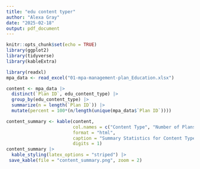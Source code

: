```yaml
---
title: "edu content typer"
author: "Alexa Gray"
date: "2025-02-18"
output: pdf_document
---
```


```r
knitr::opts_chunk$set(echo = TRUE)
library(ggplot2)
library(tidyverse)
library(kableExtra)

```

```r
library(readxl)
mpa_data <- read_excel("01-mpa-management-plan_Education.xlsx")
```
```r
content <- mpa_data |> 
  distinct(`Plan ID`, edu_content_type) |> 
  group_by(edu_content_type) |> 
  summarize(n = length(`Plan ID`)) |> 
  mutate(percent = 100*(n/length(unique(mpa_data$`Plan ID`)))) 

content_summary <- kable(content,
                         col.names = c("Content Type", "Number of Plans", "Percent of Plans"),
                         format = "html",
                         caption = "Summary Statistics for Content Type",
                         digits = 1)
content_summary |> 
  kable_styling(latex_options = "striped") |> 
 save_kable(file = "content_summary.png", zoom = 2)

```

